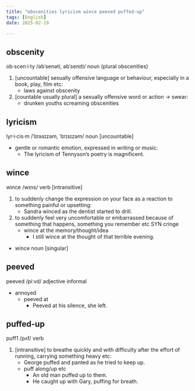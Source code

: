 ```yaml
---
title: "obscenities lyricism wince peeved puffed-up"
tags: [English]
date: 2025-02-19

---
```


## obscenity

ob·scen·i·ty /əbˈsenəti, əbˈsenɪti/ noun (plural obscenities)

1. [uncountable] sexually offensive language or behaviour, especially in a book, play, film etc:
   - laws against obscenity
2. [countable usually plural] a sexually offensive word or action → swear:
   - drunken youths screaming obscenities

## lyricism

lyr·i·cis·m /ˈlɪrəsɪzəm, ˈlɪrɪsɪzəm/ noun [uncountable]

- gentle or romantic emotion, expressed in writing or music:
  - The lyricism of Tennyson’s poetry is magnificent.

## wince

wince /wɪns/ verb [intransitive]

1. to suddenly change the expression on your face as a reaction to something painful or upsetting:
   - Sandra winced as the dentist started to drill.
2. to suddenly feel very uncomfortable or embarrassed because of something that happens, something you remember etc SYN cringe
   - wince at the memory/thought/idea
     - I still wince at the thought of that terrible evening.

- wince noun [singular]

## peeved

peeved /piːvd/ adjective informal

- annoyed
  - peeved at
    - Peeved at his silence, she left.

## puffed-up

puff1 /pʌf/ verb

1. [intransitive] to breathe quickly and with difficulty after the effort of running, carrying something heavy etc:
   - George puffed and panted as he tried to keep up.
   - puff along/up etc
     - An old man puffed up to them.
     - He caught up with Gary, puffing for breath.
